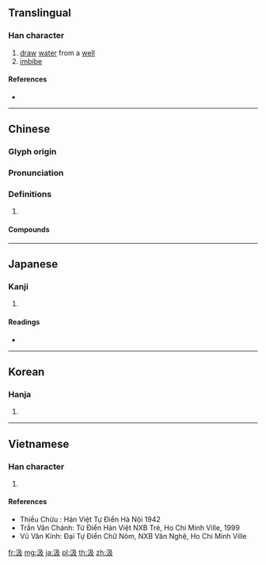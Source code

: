 {{character info/new}}
==Translingual==

===Han character===
{{Han char|rn=85|rad=水|as=04|sn=7|four=37147|canj=ENHE|ids=⿰氵及}}

# [[draw]] [[water]] from a [[well]]
# [[imbibe]]

====References====
* {{Han ref|kx=0608.030|dkj=17163|dj=1001.070|hdz=31554.010|uh=6C72|ud=27762|bh=A856|bd=43094}}

----

==Chinese==
{{zh-forms}}

===Glyph origin===
{{Han etym}}

===Pronunciation===
{{zh-pron
|m=jí
|c=kap1
|mn=khip
|mc=y
|oc=y
|cat=v
}}

===Definitions===
{{zh-hanzi}}

# {{rfdef|zh}}

====Compounds====
{{zh-der|提甕出汲|汲井|汲冢古文|汲取|汲古|汲古閣|汲引|汲水|汲水機|汲汲|汲汲營營|汲汲皇皇|汲深綆短|汲直|汲綆|汲道|汲酒|汲黯|短綆汲深|綆短汲深}}

----

==Japanese==

===Kanji===
{{ja-kanji|grade=|rs=水04}}

# {{defn|lang=ja|sort=水04}}

====Readings====
* {{ja-readings|on=[[きゅう]] (kyū)|kun=[[くむ]] (kumu)}}

----

==Korean==

===Hanja===
{{ko-hanja|hangeul=급|eumhun=|rv=geup|mr=kŭp|y=kup}}

# {{defn|lang=ko|sort=水04}}

----

==Vietnamese==

===Han character===
{{vi-hantu|[[ngập]], [[cấp]], [[gặp]]|rs=水04}}

# {{defn|lang=vi|sort=水04}}

====References====
* Thiều Chửu : Hán Việt Tự Điển Hà Nội 1942
* Trần Văn Chánh: Từ Điển Hán Việt NXB Trẻ, Ho Chi Minh Ville, 1999
* Vũ Văn Kính: Đại Tự Điển Chữ Nôm, NXB Văn Nghệ, Ho Chi Minh Ville

[[fr:汲]]
[[mg:汲]]
[[ja:汲]]
[[pl:汲]]
[[th:汲]]
[[zh:汲]]